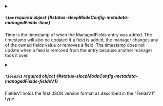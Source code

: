 

<PartialManager />


<PartialOperation />


<PartialApiVersion />



<details className="config-field" data-expandable="true">
<summary>

##### `time` <span className="config-field-required" data-required="false">required</span> <span className="config-field-type">object</span> <span className="config-field-default"></span> <span className="config-field-enum"></span> {#status-sleepModeConfig-metadata-managedFields-time}

Time is the timestamp of when the ManagedFields entry was added. The
timestamp will also be updated if a field is added, the manager
changes any of the owned fields value or removes a field. The
timestamp does not update when a field is removed from the entry
because another manager took it over.

</summary>

<PartialTimereference />


</details>


<PartialFieldsType />



<details className="config-field" data-expandable="true">
<summary>

##### `fieldsV1` <span className="config-field-required" data-required="false">required</span> <span className="config-field-type">object</span> <span className="config-field-default"></span> <span className="config-field-enum"></span> {#status-sleepModeConfig-metadata-managedFields-fieldsV1}

FieldsV1 holds the first JSON version format as described in the "FieldsV1" type.

</summary>

<PartialFieldsVreference />


</details>


<PartialSubresource />
